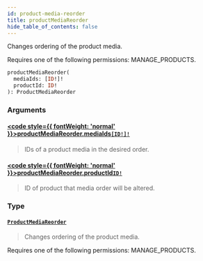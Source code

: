 ```yaml
---
id: product-media-reorder
title: productMediaReorder
hide_table_of_contents: false
---
```








Changes ordering of the product media. 

Requires one of the following permissions: MANAGE_PRODUCTS.

```graphql
productMediaReorder(
  mediaIds: [ID!]!
  productId: ID!
): ProductMediaReorder
```


### Arguments

#### [<code style={{ fontWeight: 'normal' }}>productMediaReorder.<b>mediaIds</b></code>](#)<Bullet />[`[ID!]!`](../../../developer/api-reference/scalars/id) <Badge class="secondary" text="non-null"/> <Badge class="secondary" text="scalar"/>
> IDs of a product media in the desired order.
> 

#### [<code style={{ fontWeight: 'normal' }}>productMediaReorder.<b>productId</b></code>](#)<Bullet />[`ID!`](../../../developer/api-reference/scalars/id) <Badge class="secondary" text="non-null"/> <Badge class="secondary" text="scalar"/>
> ID of product that media order will be altered.
> 

### Type

#### [`ProductMediaReorder`](../../../developer/api-reference/objects/product-media-reorder) <Badge class="secondary" text="object"/>
> Changes ordering of the product media. 

Requires one of the following permissions: MANAGE_PRODUCTS.
> 





